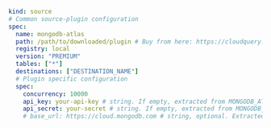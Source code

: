 ```yaml copy
kind: source
# Common source-plugin configuration
spec:
  name: mongodb-atlas
  path: /path/to/downloaded/plugin # Buy from here: https://cloudquery.io/integrations/mongodb-atlas
  registry: local
  version: "PREMIUM"
  tables: ["*"]
  destinations: ["DESTINATION_NAME"]
  # Plugin specific configuration
  spec:
    concurrency: 10000
    api_key: your-api-key # string. If empty, extracted from MONGODB_ATLAS_PUBLIC_KEY
    api_secret: your-secret # string. If empty, extracted from MONGODB_ATLAS_PRIVATE_KEY
    # base_url: https://cloud.mongodb.com # string, optional. Extracted from MONGODB_ATLAS_URL. Default: https://cloud.mongodb.com
```
